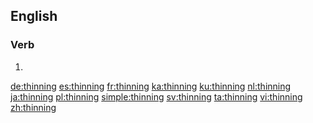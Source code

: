 ==English==

===Verb===
{{head|en|present participle}}

# {{present participle of|thin|lang=en|nocat=1}}

[[de:thinning]]
[[es:thinning]]
[[fr:thinning]]
[[ka:thinning]]
[[ku:thinning]]
[[nl:thinning]]
[[ja:thinning]]
[[pl:thinning]]
[[simple:thinning]]
[[sv:thinning]]
[[ta:thinning]]
[[vi:thinning]]
[[zh:thinning]]